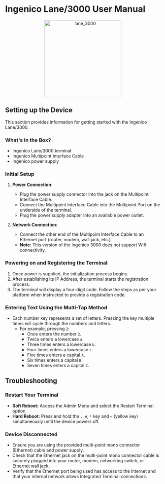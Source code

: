 # Ingenico Lane/3000 User Manual

<p align="center">
  <img src="images/pos-devices/lane_3000.png" alt="lane_3000" width="250" />
</p>

## Setting up the Device

This section provides information for getting started with the Ingenico Lane/3000.

### What's in the Box?

- Ingenico Lane/3000 terminal
- Ingenico Multipoint Interface Cable
- Ingenico power supply

### Initial Setup

1. **Power Connection:**

   - Plug the power supply connector into the jack on the Multipoint Interface Cable.
   - Connect the Multipoint Interface Cable into the Multipoint Port on the underside of the terminal.
   - Plug the power supply adapter into an available power outlet.

2. **Network Connection:**
   - Connect the other end of the Multipoint Interface Cable to an Ethernet port (router, modem, wall jack, etc.).
   - **Note:** This version of the Ingenico 3000 does not support Wifi connectivity.

### Powering on and Registering the Terminal

1. Once power is supplied, the initialization process begins.
2. After establishing its IP Address, the terminal starts the registration process.
3. The terminal will display a four-digit code. Follow the steps as per your platform when instructed to provide a registration code.

### Entering Text Using the Multi-Tap Method

- Each number key represents a set of letters. Pressing the key multiple times will cycle through the numbers and letters.
  - For example, pressing `2`:
    - Once enters the number `2`.
    - Twice enters a lowercase `a`.
    - Three times enters a lowercase `b`.
    - Four times enters a lowercase `c`.
    - Five times enters a capital `A`.
    - Six times enters a capital `B`.
    - Seven times enters a capital `C`.

## Troubleshooting

### Restart Your Terminal

- **Soft Reboot:** Access the Admin Menu and select the Restart Terminal option.
- **Hard Reboot:** Press and hold the `.`, `#`, `*` key and `<` (yellow key) simultaneously until the device powers off.

### Device Disconnected

- Ensure you are using the provided multi-point mono connector (Ethernet) cable and power supply.
- Check that the Ethernet jack on the multi-point mono connector cable is securely plugged into your router, modem, networking switch, or Ethernet wall jack.
- Verify that the Ethernet port being used has access to the Internet and that your internal network allows Integrated Terminal connections.
